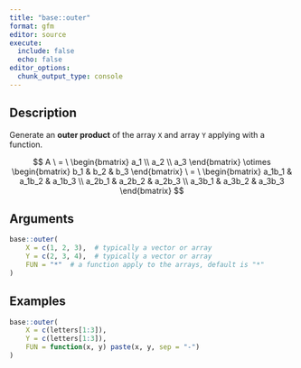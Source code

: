 ```yaml
---
title: "base::outer"
format: gfm
editor: source
execute: 
  include: false
  echo: false
editor_options: 
  chunk_output_type: console
---
```


## Description
Generate an **outer product** of the array `X` and array `Y` applying with a function.  

$$
A \ = \ 
\begin{bmatrix}
   a_1 \\
   a_2 \\
   a_3 
\end{bmatrix}
\otimes
\begin{bmatrix} 
    b_1 & b_2 & b_3 
\end{bmatrix} \
= \
\begin{bmatrix}
    a_1b_1 & a_1b_2 & a_1b_3 \\
    a_2b_1 & a_2b_2 & a_2b_3 \\
    a_3b_1 & a_3b_2 & a_3b_3
\end{bmatrix}
$$



## Arguments
```r
base::outer(
    X = c(1, 2, 3),  # typically a vector or array
    Y = c(2, 3, 4),  # typically a vector or array
    FUN = "*"  # a function apply to the arrays, default is "*"
)
```

## Examples
```r
base::outer(
    X = c(letters[1:3]),
    Y = c(letters[1:3]),
    FUN = function(x, y) paste(x, y, sep = "-")
)
```







